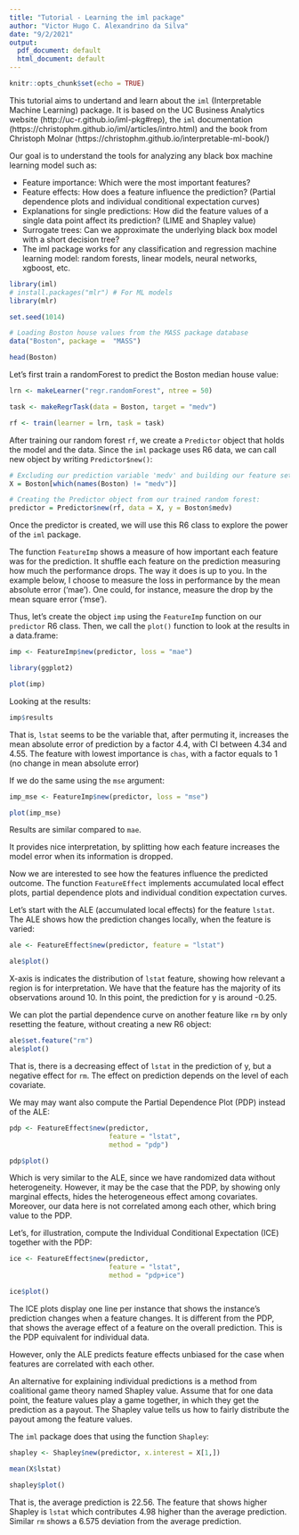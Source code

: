 ```yaml
---
title: "Tutorial - Learning the iml package"
author: "Victor Hugo C. Alexandrino da Silva"
date: "9/2/2021"
output:
  pdf_document: default
  html_document: default
---
```


```r
knitr::opts_chunk$set(echo = TRUE)
```

This tutorial aims to undertand and learn about the `iml` (Interpretable Machine Learning) package. It is based on the UC Business Analytics website (http://uc-r.github.io/iml-pkg#rep), the `iml` documentation (https://christophm.github.io/iml/articles/intro.html) and the book from Christoph Molnar (https://christophm.github.io/interpretable-ml-book/)

Our goal is to understand the tools for analyzing any black box machine learning model such as:

- Feature importance: Which were the most important features?
- Feature effects: How does a feature influence the prediction? (Partial dependence plots and individual conditional expectation curves)
- Explanations for single predictions: How did the feature values of a single data point affect its prediction? (LIME and Shapley value)
- Surrogate trees: Can we approximate the underlying black box model with a short decision tree?
- The iml package works for any classification and regression machine learning model: random forests, linear models, neural networks, xgboost, etc.

```r
library(iml)
# install.packages("mlr") # For ML models
library(mlr)

set.seed(1014)

# Loading Boston house values from the MASS package database
data("Boston", package =  "MASS")

head(Boston)

```
Let's first train a randomForest to predict the Boston median house value:

```r

lrn <- makeLearner("regr.randomForest", ntree = 50)

task <- makeRegrTask(data = Boston, target = "medv")

rf <- train(learner = lrn, task = task)

```

After training our random forest `rf`, we create a `Predictor` object that holds the model and the data. Since the `iml` package uses R6 data, we can call new object by writing `Predictor$new()`:

```r
# Excluding our prediction variable 'medv' and building our feature set:
X = Boston[which(names(Boston) != "medv")]

# Creating the Predictor object from our trained random forest:
predictor = Predictor$new(rf, data = X, y = Boston$medv)

```

Once the predictor is created, we will use this R6 class to explore the power of the `iml` package. 



\section{1. Feature Importance}

The function `FeatureImp` shows a measure of how important each feature was for the prediction. It shuffle each feature on the prediction measuring how much the performance drops. The way it does is up to you. In the example below, I choose to measure the loss in performance by the mean absolute error ('mae'). One could, for instance, measure the drop by the mean square error ('mse').

Thus, let's create the object `imp` using the `FeatureImp` function on our `predictor` R6 class. Then, we call the `plot()` function to look at the results in a data.frame:

```r
imp <- FeatureImp$new(predictor, loss = "mae")

library(ggplot2)

plot(imp)

```

Looking at the results:

```r
imp$results
```

That is, `lstat` seems to be the variable that, after permuting it, increases the mean absolute error of prediction by a factor 4.4, with CI between 4.34 and 4.55. The feature with lowest importance is `chas`, with a factor equals to 1 (no change in mean absolute error)

If we do the same using the `mse` argument:

```r
imp_mse <- FeatureImp$new(predictor, loss = "mse")

plot(imp_mse)

```

Results are similar compared to `mae`. 

It provides nice interpretation, by splitting how each feature increases the model error when its information is dropped. 
  
  
  
\section{2. Feature Effects}

Now we are interested to see how the features influence the predicted outcome. The function `FeatureEffect` implements accumulated local effect plots, partial dependence plots and individual condition expectation curves. 

Let's start with the ALE (accumulated local effects) for the feature `lstat`. The ALE shows how the prediction changes locally, when the feature is varied:

```r
ale <- FeatureEffect$new(predictor, feature = "lstat")

ale$plot()

```

X-axis is indicates the distribution of `lstat` feature, showing how relevant a region is for interpretation. We have that the feature has the majority of its observations around 10. In this point, the prediction for y is around -0.25. 

We can plot the partial dependence curve on another feature like `rm` by only resetting the feature, without creating a new R6 object:

```r
ale$set.feature("rm")
ale$plot() 
```
That is, there is a decreasing effect of `lstat` in the prediction of y, but a negative effect for `rm`. The effect on prediction depends on the level of each covariate.

We may may want also compute the Partial Dependence Plot (PDP) instead of the ALE:

```r
pdp <- FeatureEffect$new(predictor, 
                         feature = "lstat",
                         method = "pdp")

pdp$plot()

```
Which is very similar to the ALE, since we have randomized data without heterogeneity. However, it may be the case that the PDP, by showing only marginal effects, hides the heterogeneous effect among covariates. Moreover, our data here is not correlated among each other, which bring value to the PDP.

Let's, for illustration, compute the Individual Conditional Expectation (ICE) together with the PDP:

```r
ice <- FeatureEffect$new(predictor, 
                         feature = "lstat",
                         method = "pdp+ice")

ice$plot()

```

The ICE plots display one line per instance that shows the instance's prediction changes when a feature changes. It is different from the PDP, that shows the average effect of a feature on the overall prediction. This is the PDP equivalent for individual data. 

However, only the ALE predicts feature effects unbiased for the case when features are correlated with each other. 



\section{3. Shapley Values}

An alternative for explaining individual predictions is a method from coalitional game theory named Shapley value. Assume that for one data point, the feature values play a game together, in which they get the prediction as a payout. The Shapley value tells us how to fairly distribute the payout among the feature values.

The `iml` package does that using the function `Shapley`: 

```r
shapley <- Shapley$new(predictor, x.interest = X[1,])

mean(X$lstat)

shapley$plot()

```

That is, the average prediction is 22.56. The feature that shows higher Shapley is `lstat` which contributes 4.98 higher than the average prediction. Similar `rm` shows a 6.575 deviation from the average prediction. 


